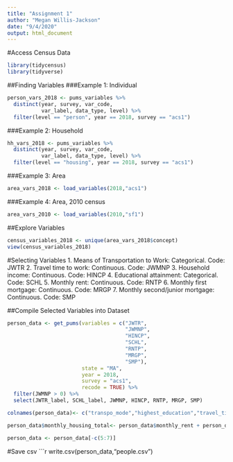 ```yaml
---
title: "Assignment 1"
author: "Megan Willis-Jackson"
date: "9/4/2020"
output: html_document
---
```



#Access Census Data
```r
library(tidycensus)
library(tidyverse)
```

##Finding Variables
###Example 1: Individual
```r
person_vars_2018 <- pums_variables %>%
  distinct(year, survey, var_code, 
           var_label, data_type, level) %>%
  filter(level == "person", year == 2018, survey == "acs1")
```
###Example 2: Household
```r
hh_vars_2018 <- pums_variables %>%
  distinct(year, survey, var_code, 
           var_label, data_type, level) %>%
  filter(level == "housing", year == 2018, survey == "acs1")
```
###Example 3: Area
```r
area_vars_2018 <- load_variables(2018,"acs1")
```
###Example 4: Area, 2010 census
```r
area_vars_2010 <- load_variables(2010,"sf1")
```
##Explore Variables
```r
census_variables_2018 <- unique(area_vars_2018$concept)
view(census_variables_2018)
```
#Selecting Variables
1. Means of Transportation to Work: Categorical. Code: JWTR
2. Travel time to work: Continuous. Code: JWMNP
3. Household income: Continuous. Code: HINCP
4. Educational attainment: Categorical. Code: SCHL
5. Monthly rent: Continuous. Code: RNTP
6. Monthly first mortgage: Continuous. Code: MRGP
7. Monthly second/junior mortgage: Continuous. Code: SMP

##Compile Selected Variables into Dataset
```r
person_data <- get_pums(variables = c("JWTR", 
                                      "JWMNP", 
                                      "HINCP", 
                                      "SCHL", 
                                      "RNTP",
                                      "MRGP",
                                      "SMP"),
                        state = "MA", 
                        year = 2018, 
                        survey = "acs1",
                        recode = TRUE) %>%
  filter(JWMNP > 0) %>%
  select(JWTR_label, SCHL_label, JWMNP, HINCP, RNTP, MRGP, SMP)

colnames(person_data)<- c("transpo_mode","highest_education","travel_time","household_income","monthly_rent","monthly_first_mortgage","monthly_second_mortgage")

person_data$monthly_housing_total<- person_data$monthly_rent + person_data$monthly_first_mortgage + person_data$monthly_second_mortgage

person_data <- person_data[-c(5:7)]
```

#Save csv
```r
write.csv(person_data,"people.csv")







